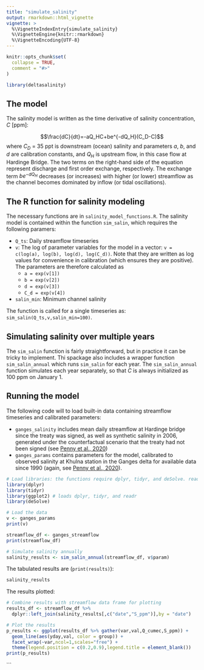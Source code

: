 ```yaml
---
title: "simulate_salinity"
output: rmarkdown::html_vignette
vignette: >
  %\VignetteIndexEntry{simulate_salinity}
  %\VignetteEngine{knitr::rmarkdown}
  %\VignetteEncoding{UTF-8}
---
```


```r
knitr::opts_chunk$set(
  collapse = TRUE,
  comment = "#>"
)
```

```r
library(deltasalinity)
```

## The model

The salinity model is written as the time derivative of salinity concentration, $C$ [ppm]:

$$\frac{dC}{dt}=-aQ_HC+be^{-dQ_H}(C_D-C)$$
where $C_D$ = 35 ppt is downstream (ocean) salinity and parameters $a$, $b$, and $d$ are calibration constants, and $Q_H$ is upstream flow, in this case flow at Hardinge Bridge. The two terms on the right-hand side of the equation represent discharge  and first order exchange, respectively. The exchange term $be^{-dQ_H}$ decreases (or increases) with higher (or lower) streamflow as the channel becomes dominated by inflow (or tidal oscillations).

## The R function for salinity modeling

The necessary functions are in `salinity_model_functions.R`. The salinity model is contained within the function `sim_salin`, which requires the following paramers:

* `Q_ts`: Daily streamflow timeseries
* `v`: The log of parameter variables for the model in a vector: `v = c(log(a), log(b), log(d), log(C_d))`. Note that they are written as log values for convenience in calibration (which ensures they are positive). The parameters are therefore calculated as
    + `a = exp(v[1])`
    + `b = exp(v[2])`
    + `d = exp(v[3])`
    + `C_d = exp(v[4])`
* `salin_min`: Minimum channel salinity

The function is called for a single timeseries as: `sim_salin(Q_ts,v,salin_min=100)`.

## Simulating salinity over multiple years

The `sim_salin` function is fairly straightforward, but in practice it can be tricky to implement. Thi spackage also includes a wrapper function `sim_salin_annual` which runs `sim_salin` for each year. The `sim_salin_annual` function simulates each year separately, so that $C$ is always initialized as 100 ppm on January 1.

## Running the model

The following code will to load built-in data containing streamflow timeseries and calibrated parameters:

* `ganges_salinity` includes mean daily streamflow at Hardinge bridge since the treaty was signed, as well as synthetic salinity in 2006, generated under the counterfactual scenario that the treaty had not been signed (see [Penny et al., 2020](https://agupubs.onlinelibrary.wiley.com/doi/abs/10.1029/2019WR026166))
* `ganges_params` contains parameters for the model, calibrated to observed salinity at Khulna station in the Ganges delta for available data since 1990 (again, see [Penny et al., 2020](https://agupubs.onlinelibrary.wiley.com/doi/abs/10.1029/2019WR026166)).

```r
# Load libraries: the functions require dplyr, tidyr, and deSolve. read_csv requires readr
library(dplyr)
library(tidyr)
library(ggplot2) # loads dplyr, tidyr, and readr
library(deSolve)

# Load the data
v <- ganges_params
print(v)

streamflow_df <- ganges_streamflow
print(streamflow_df)

# Simulate salinity annually
salinity_results <- sim_salin_annual(streamflow_df, v$param)
```

The tabulated results are (`print(results)`):
```r
salinity_results
```


The results plotted:
```r
# Combine results with streamflow data frame for plotting
results_df <- streamflow_df %>%
  dplyr::left_join(salinity_results[,c("date","S_ppm")],by = "date")

# Plot the results
p_results <- ggplot(results_df %>% gather(var,val,Q_cumec,S_ppm)) + 
  geom_line(aes(yday,val, color = group)) +
  facet_wrap(~var,ncol=1,scales="free") +
  theme(legend.position = c(0.2,0.9),legend.title = element_blank())
print(p_results)
```
```
